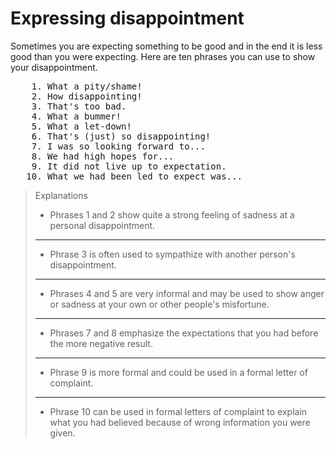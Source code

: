 # Expressing disappointment

Sometimes you are expecting something to be good and in the end it is less good than you were expecting. Here are ten phrases you can use to show your disappointment.

<pre className="text-xl font-semibold font-sans leading-3">
    1. What a pity/shame!
    2. How disappointing!
    3. That's too bad.
    4. What a bummer!
    5. What a let-down!
    6. That's (just) so disappointing!
    7. I was so looking forward to...
    8. We had high hopes for...
    9. It did not live up to expectation.
   10. What we had been led to expect was...
</pre>

> Explanations
>
> - Phrases 1 and 2 show quite a strong feeling of sadness at a personal disappointment.
>
> ---
>
> - Phrase 3 is often used to sympathize with another person's disappointment.
>
> ---
>
> - Phrases 4 and 5 are very informal and may be used to show anger or sadness at your own or other people's misfortune.
>
> ---
>
> - Phrases 7 and 8 emphasize the expectations that you had before the more negative result.
>
> ---
>
> - Phrase 9 is more formal and could be used in a formal letter of complaint.
>
> ---
>
> - Phrase 10 can be used in formal letters of complaint to explain what you had believed because of wrong information you were given.
